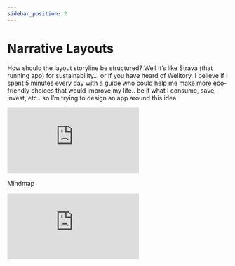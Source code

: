 ```yaml
---
sidebar_position: 2
---
```



# Narrative Layouts

How should the layout storyline be structured? Well it’s like Strava (that running app) for sustainability… or if you have heard of Welltory. I believe if I spent 5 minutes every day with a guide who could help me make more eco-friendly choices that would improve my life.. be it what I consume, save, invest, etc.. so I’m trying to design an app around this idea.

<Embed src="https://www.figma.com/embed?embed_host=share&url=https%3A%2F%2Fwww.figma.com%2Ffile%2FnTh1LsECxFABEZPE7pSFgw%2FDid-you-know%253F%3Fnode-id%3D0%253A1" text="Loading Prototype..." />


Mindmap

<Embed src="https://xmind.works/share/Yu5h5ikA" text="Loading Mindmap..." />

